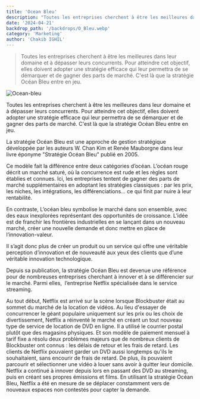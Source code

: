 ```yaml
---
title: 'Ocean Bleu'
description: "Toutes les entreprises cherchent à être les meilleures dans leur domaine et à dépasser leurs concurrents. Pour atteindre cet objectif, elles doivent adopter une stratégie efficace qui leur permettra de se démarquer et de gagner des parts de marché. C'est là que la stratégie Océan Bleu entre en jeu."
date: '2024-04-21'
backdrop_path: '/backdrops/O_Bleu.webp'
category: 'Marketing'
author: 'Chakib IGHIL'
---
```


>Toutes les entreprises cherchent à être les meilleures dans leur domaine et à dépasser leurs concurrents. Pour atteindre cet objectif, elles doivent adopter une stratégie efficace qui leur permettra de se démarquer et de gagner des parts de marché. C'est là que la stratégie Océan Bleu entre en jeu.

![Ocean-bleu](/backdrops/O_Bleu.webp)

Toutes les entreprises cherchent à être les meilleures dans leur domaine et à dépasser leurs concurrents. Pour atteindre cet objectif, elles doivent adopter une stratégie efficace qui leur permettra de se démarquer et de gagner des parts de marché. C'est là que la stratégie Océan Bleu entre en jeu.

La stratégie Océan Bleu est une approche de gestion stratégique développée par les auteurs W. Chan Kim et Renée Mauborgne dans leur livre éponyme "Stratégie Océan Bleu" publié en 2005.

Ce modèle fait la différence entre deux catégories d’océan. L’océan rouge décrit un marché saturé, où la concurrence est rude et les règles sont établies et connues. Ici, les entreprises tentent de gagner des parts de marché supplémentaires en adoptant les stratégies classiques : par les prix, les niches, les intégrations, les différenciations… ce qui finit par nuire à leur rentabilité.

En contraste, L’océan bleu symbolise le marché dans son ensemble, avec des eaux inexplorées représentant des opportunités de croissance. L’idée est de franchir les frontières industrielles en se lançant dans un nouveau marché, créer une nouvelle demande et donc mettre en place de l’innovation-valeur.

Il s’agit donc plus de créer un produit ou un service qui offre une véritable perception d’innovation et de nouveauté aux yeux des clients que d’une véritable innovation technologique.

Depuis sa publication, la stratégie Océan Bleu est devenue une référence pour de nombreuses entreprises cherchant à innover et à se différencier sur le marché. Parmi elles,  l’entreprise Netflix spécialisée dans le service streaming.

Au tout début, Netflix est arrivé sur la scène lorsque Blockbuster était au sommet du marché de la location de vidéos. Au lieu d'essayer de concurrencer le géant populaire uniquement sur les prix ou les choix de divertissement, Netflix a réinventé le marché en créant un tout nouveau type de service de location de DVD en ligne. Il a utilisé le courrier postal plutôt que des magasins physiques. Et son modèle de paiement mensuel à tarif fixe a résolu deux problèmes majeurs que de nombreux clients de Blockbuster ont connus : les délais de retour et les frais de retard. Les clients de Netflix pouvaient garder un DVD aussi longtemps qu'ils le souhaitaient, sans encourir de frais de retard. De plus, ils pouvaient parcourir et sélectionner une vidéo à louer sans avoir à quitter leur domicile. Netflix a continué à innover depuis lors en passant des DVD au streaming, puis en créant ses propres émissions et films. En utilisant la stratégie Océan Bleu, Netflix a été en mesure de se déplacer constamment vers de nouveaux espaces non contestés pour capter la demande. 
